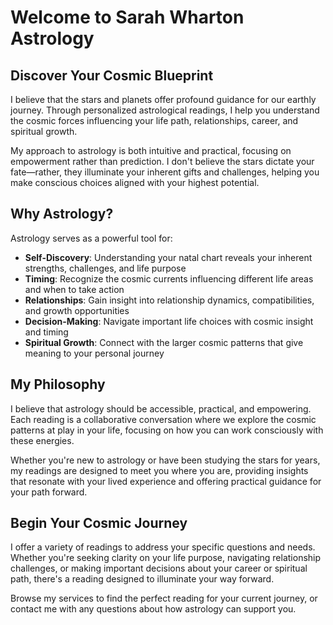 # Welcome to Sarah Wharton Astrology

## Discover Your Cosmic Blueprint

I believe that the stars and planets offer profound guidance for our earthly journey. Through personalized astrological readings, I help you understand the cosmic forces influencing your life path, relationships, career, and spiritual growth.

My approach to astrology is both intuitive and practical, focusing on empowerment rather than prediction. I don't believe the stars dictate your fate—rather, they illuminate your inherent gifts and challenges, helping you make conscious choices aligned with your highest potential.

## Why Astrology?

Astrology serves as a powerful tool for:

- **Self-Discovery**: Understanding your natal chart reveals your inherent strengths, challenges, and life purpose
- **Timing**: Recognize the cosmic currents influencing different life areas and when to take action
- **Relationships**: Gain insight into relationship dynamics, compatibilities, and growth opportunities
- **Decision-Making**: Navigate important life choices with cosmic insight and timing
- **Spiritual Growth**: Connect with the larger cosmic patterns that give meaning to your personal journey

## My Philosophy

I believe that astrology should be accessible, practical, and empowering. Each reading is a collaborative conversation where we explore the cosmic patterns at play in your life, focusing on how you can work consciously with these energies.

Whether you're new to astrology or have been studying the stars for years, my readings are designed to meet you where you are, providing insights that resonate with your lived experience and offering practical guidance for your path forward.

## Begin Your Cosmic Journey

I offer a variety of readings to address your specific questions and needs. Whether you're seeking clarity on your life purpose, navigating relationship challenges, or making important decisions about your career or spiritual path, there's a reading designed to illuminate your way forward.

Browse my services to find the perfect reading for your current journey, or contact me with any questions about how astrology can support you.
